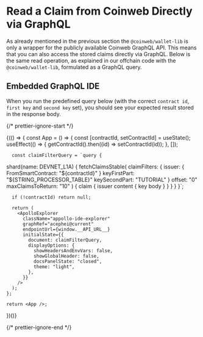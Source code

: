 
# Read a Claim from Coinweb Directly via GraphQL

As already mentioned in the previous section the `@coinweb/wallet-lib` is only a
wrapper for the publicly available Coinweb GraphQL API. This means that you can
also access the stored claims directly via GraphQL. Below is the same read
operation, as explained in our offchain code with the `@coinweb/wallet-lib`,
formulated as a GraphQL query.

## Embedded GraphQL IDE

When you run the predefined query below (with the correct `contract id`,
`first key` and `second key` set), you should see your expected result stored in
the response body.

{/* prettier-ignore-start */}

<div style={{ borderRadius: "10px", overflow: "hidden" }}>
  {(() => {
    const App = () => {
      const [contractId, setContractId] = useState();
      useEffect(() => {
        getContractId().then((id) => setContractId(id));
      }, []);

      const claimFilterQuery = `query {
  shard(name: DEVNET_L1A) {
    fetchClaimsStable(
      claimFilters: {
        issuer: { FromSmartContract: "${contractId}" }
        keyFirstPart: "${STRING_PROCESSOR_TABLE}"
        keySecondPart: "TUTORIAL"
      }
      offset: "0"
      maxClaimsToReturn: "10"
    ) {
      claim { 
        issuer
        content {
          key
          body
        }
      }
    }
  }
}`;

      if (!contractId) return null;

      return (
        <ApolloExplorer
          className="appollo-ide-explorer"
          graphRef="acephei@current"
          endpointUrl={window.__API_URL__}
          initialState={{
            document: claimFilterQuery,
            displayOptions: {
              showHeadersAndEnvVars: false,
              showGlobalHeader: false,
              docsPanelState: "closed",
              theme: "light",
            },
          }}
        />
      );
    };

    return <App />;
  })()}
</div>


{/* prettier-ignore-end */}
